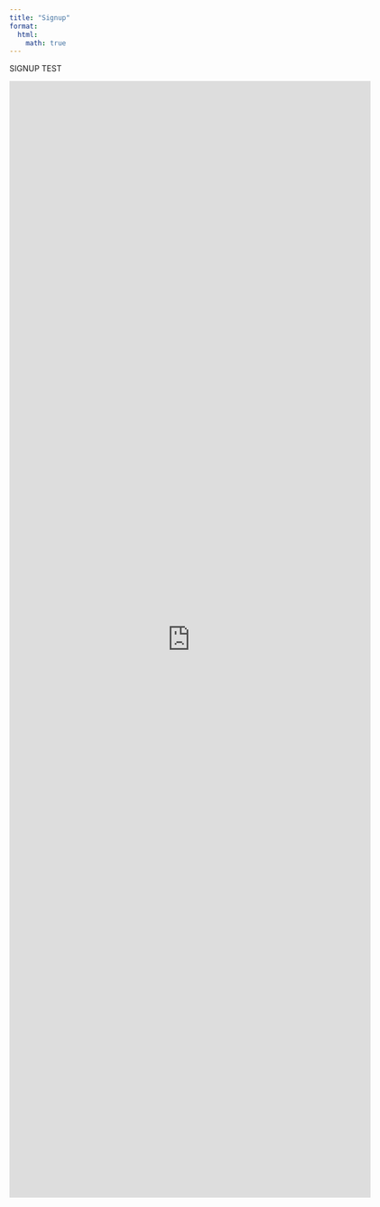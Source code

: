 ```yaml
---
title: "Signup"
format:
  html:
    math: true
---
```

SIGNUP TEST

<iframe src="https://docs.google.com/forms/d/e/1FAIpQLSfI49gLBEE7JL2Xs4a74uMaRPYqDODG46F7Xf1YSmg3ppWQlA/viewform?embedded=true" width="640" height="1979" frameborder="0" marginheight="0" marginwidth="0">Loading…</iframe>